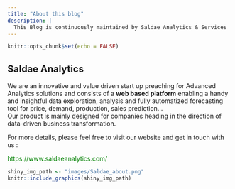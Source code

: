 ```yaml
---
title: "About this blog"
description: |
  This Blog is continuously maintained by Saldae Analytics & Services
---
```


```r
knitr::opts_chunk$set(echo = FALSE)
```

## Saldae Analytics 
We are an innovative and value driven start up preaching for Advanced Analytics solutions and consists of a  **web based platform** enabling a handy and insightful data exploration, analysis and fully automatized forecasting tool for  price, demand, production, sales prediction...<br>
Our product is mainly designed for companies heading in the direction of data-driven business transformation.<br>

For more details, please feel free to visit our website and get in touch with us : <br>

<p style="color:green;">https://www.saldaeanalytics.com/</p>



```r
shiny_img_path <- "images/Saldae_about.png"
knitr::include_graphics(shiny_img_path)

```


<!-- ## Contributors -->

<!-- ### Farid Azouaou -->

<!-- :::: {style="display: flex;"} -->

<!-- ::: {.column width="25%" data-latex="{0.05\textwidth}"} -->

<!-- ```{r, echo = FALSE,out.width = "80%"} -->
<!-- farid_img_path <- "images/farid_azouaou.jpg" -->
<!-- knitr::include_graphics(farid_img_path) -->

<!-- ``` -->

<!-- ::: -->

<!-- :::  {.column width="70%" data-latex="{0.4\textwidth}"} -->
<!-- - **Senior Data Scientist** : I am Data Passionate, no matter which problematic in front of me, the only condition, there is data to handle. -->

<!-- - Msc Industrial Mathematics  Hamburg University - Germany- -->
<!-- - Msc Applied Mathematics Operations Research - Bejaia University- Algeria -->
<!-- ::: -->
<!-- :::: -->

<!-- ### Assirem Loualia -->

<!-- :::: {style="display: flex;"} -->

<!-- ::: {.column width="25%" data-latex="{0.05\textwidth}"} -->

<!-- ```{r, , class = "blue-outline",out.width = "80%"} -->
<!-- farid_img_path <- "images/assirem_loualia.jpg" -->
<!-- knitr::include_graphics(farid_img_path) -->

<!-- ``` -->

<!-- ::: -->

<!-- :::  {.column width="70%" data-latex="{0.4\textwidth}"} -->
<!-- - **Senior IT Architect** : -->

<!-- - Msc Computer Science  Pierre et Marie Curie University - Paris France- -->
<!-- - Msc Computer Science major: Networks - Bejaia University- Algeria -->
<!-- ::: -->
<!-- :::: -->